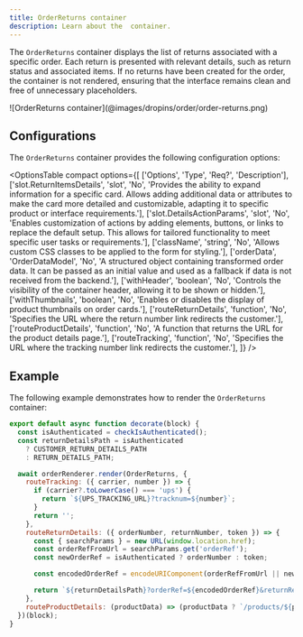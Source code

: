 ```yaml
---
title: OrderReturns container
description: Learn about the  container.
---
```



The `OrderReturns` container displays the list of returns associated with a specific order. Each return is presented with relevant details, such as return status and associated items. If no returns have been created for the order, the container is not rendered, ensuring that the interface remains clean and free of unnecessary placeholders.

<Diagram caption="OrderReturns container">
  ![OrderReturns  container](@images/dropins/order/order-returns.png)
</Diagram>

## Configurations

The `OrderReturns` container provides the following configuration options:

<OptionsTable
compact
    options={[
        ['Options', 'Type', 'Req?', 'Description'],
        ['slot.ReturnItemsDetails', 'slot', 'No', 'Provides the ability to expand information for a specific card. Allows adding additional data or attributes to make the card more detailed and customizable, adapting it to specific product or interface requirements.'],
        ['slot.DetailsActionParams', 'slot', 'No', 'Enables customization of actions by adding elements, buttons, or links to replace the default setup. This allows for tailored functionality to meet specific user tasks or requirements.'],
        ['className', 'string', 'No', 'Allows custom CSS classes to be applied to the form for styling.'],
        ['orderData', 'OrderDataModel', 'No', 'A structured object containing transformed order data. It can be passed as an initial value and used as a fallback if data is not received from the backend.'],
        ['withHeader', 'boolean', 'No', 'Controls the visibility of the container header, allowing it to be shown or hidden.'],
        ['withThumbnails', 'boolean', 'No', 'Enables or disables the display of product thumbnails on order cards.'],
        ['routeReturnDetails', 'function', 'No', 'Specifies the URL where the return number link redirects the customer.'],
        ['routeProductDetails', 'function', 'No', 'A function that returns the URL for the product details page.'],
        ['routeTracking', 'function', 'No', 'Specifies the URL where the tracking number link redirects the customer.'],
    ]}
/>

## Example

The following example demonstrates how to render the `OrderReturns` container:

```javascript
export default async function decorate(block) {
  const isAuthenticated = checkIsAuthenticated();
  const returnDetailsPath = isAuthenticated
    ? CUSTOMER_RETURN_DETAILS_PATH
    : RETURN_DETAILS_PATH;

  await orderRenderer.render(OrderReturns, {
    routeTracking: ({ carrier, number }) => {
      if (carrier?.toLowerCase() === 'ups') {
        return `${UPS_TRACKING_URL}?tracknum=${number}`;
      }
      return '';
    },
    routeReturnDetails: ({ orderNumber, returnNumber, token }) => {
      const { searchParams } = new URL(window.location.href);
      const orderRefFromUrl = searchParams.get('orderRef');
      const newOrderRef = isAuthenticated ? orderNumber : token;

      const encodedOrderRef = encodeURIComponent(orderRefFromUrl || newOrderRef);

      return `${returnDetailsPath}?orderRef=${encodedOrderRef}&returnRef=${returnNumber}`;
    },
    routeProductDetails: (productData) => (productData ? `/products/${productData.product.urlKey}/${productData.product.sku}` : '#'),
  })(block);
}
```
